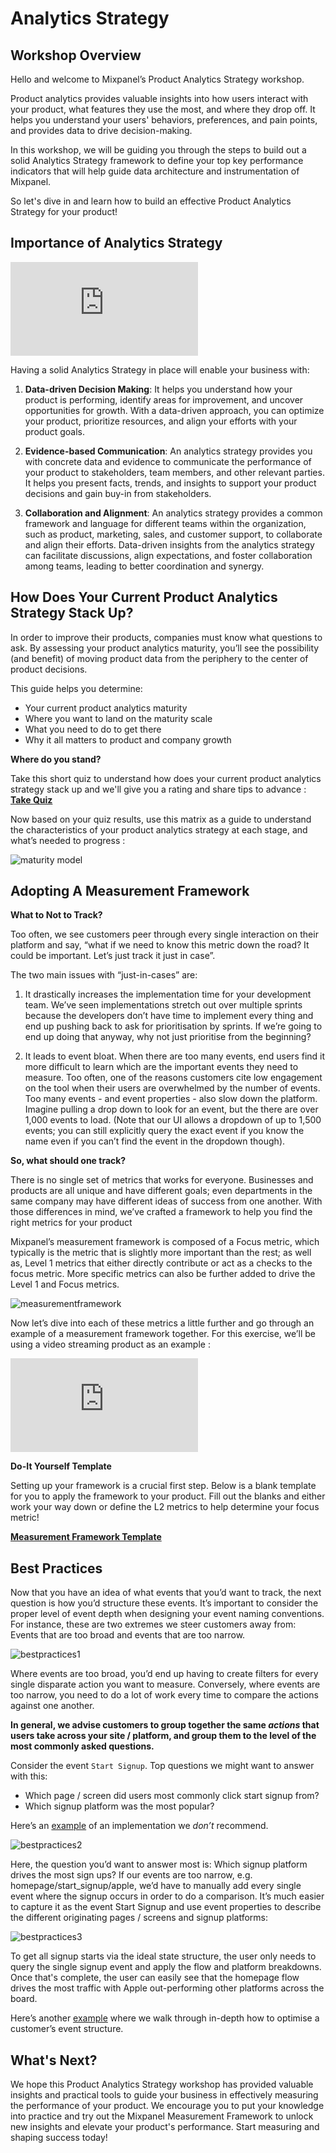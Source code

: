 # Analytics Strategy

## Workshop Overview

Hello and welcome to Mixpanel’s Product Analytics Strategy workshop.

Product analytics provides valuable insights into how users interact with your product, what features they use the most, and where they drop off. It helps you understand your users' behaviors, preferences, and pain points, and provides data to drive decision-making.

In this workshop, we will be guiding you through the steps to build out a solid Analytics Strategy framework to define your top key performance indicators that will help guide data architecture and instrumentation of Mixpanel.

So let's dive in and learn how to build an effective Product Analytics Strategy for your product!

## Importance of Analytics Strategy

<div style={{position: 'relative', paddingBottom: '64.90384615384616%', height: 0}}>
    <iframe src="https://www.loom.com/embed/7d23f655e0fa4781b48434f3f719bab8"
        frameBorder="0"
        webkitallowfullscreen="true" mozallowfullscreen="true" allowFullScreen
        style={{position: 'absolute', 'top': 0, 'left': 0, 'width': '100%', 'height': '100%'}}>
    </iframe>
</div>

Having a solid Analytics Strategy in place will enable your business with:

1. **Data-driven Decision Making**: It helps you understand how your product is performing, identify areas for improvement, and uncover opportunities for growth. With a data-driven approach, you can optimize your product, prioritize resources, and align your efforts with your product goals.

2. **Evidence-based Communication**: An analytics strategy provides you with concrete data and evidence to communicate the performance of your product to stakeholders, team members, and other relevant parties. It helps you present facts, trends, and insights to support your product decisions and gain buy-in from stakeholders.

3. **Collaboration and Alignment**: An analytics strategy provides a common framework and language for different teams within the organization, such as product, marketing, sales, and customer support, to collaborate and align their efforts. Data-driven insights from the analytics strategy can facilitate discussions, align expectations, and foster collaboration among teams, leading to better coordination and synergy.

## How Does Your Current Product Analytics Strategy Stack Up?

In order to improve their products, companies must know what questions to ask. By assessing your product analytics maturity, you’ll see the possibility (and benefit) of moving product data from the periphery to the center of product decisions.

This guide helps you determine:

- Your current product analytics maturity
- Where you want to land on the maturity scale
- What you need to do to get there
- Why it all matters to product and company growth

**Where do you stand?**

Take this short quiz to understand how does your current product analytics strategy stack up and we'll give you a rating and share tips to advance : **[Take Quiz](https://mixpanel.com/content/product-analytics-strategy/quiz/)**

Now based on your quiz results, use this matrix as a guide to understand the characteristics of your product analytics strategy at each stage, and what’s needed to progress :

![maturity model](/maturitymodel.png)

## Adopting A Measurement Framework

**What to Not to Track?**

Too often, we see customers peer through every single interaction on their platform and say, “what if we need to know this metric down the road? It could be important. Let’s just track it just in case”.

The two main issues with “just-in-cases” are:

1. It drastically increases the implementation time for your development team. We’ve seen implementations stretch out over multiple sprints because the developers don’t have time to implement every thing and end up pushing back to ask for prioritisation by sprints. If we’re going to end up doing that anyway, why not just prioritise from the beginning?

2. It leads to event bloat. When there are too many events, end users find it more difficult to learn which are the important events they need to measure. Too often, one of the reasons customers cite low engagement on the tool when their users are overwhelmed by the number of events. Too many events - and event properties - also slow down the platform. Imagine pulling a drop down to look for an event, but the there are over 1,000 events to load. (Note that our UI allows a dropdown of up to 1,500 events; you can still explicitly query the exact event if you know the name even if you can’t find the event in the dropdown though).

**So, what should one track?**

There is no single set of metrics that works for everyone. Businesses and products are all unique and have different goals; even departments in the same company may have different ideas of success from one another. With those differences in mind, we’ve crafted a framework to help you find the right metrics for your product

Mixpanel’s measurement framework is composed of a Focus metric, which typically is the metric that is slightly more important than the rest; as well as, Level 1 metrics that either directly contribute or act as a checks to the focus metric. More specific metrics can also be further added to drive the Level 1 and Focus metrics.

![measurementframework](/measurementframework.png)

Now let’s dive into each of these metrics a little further and go through an example of a measurement framework together. For this exercise, we’ll be using a video streaming product as an example :

<div style={{position: 'relative', paddingBottom: '64.90384615384616%', height: 0}}>
    <iframe src="https://www.loom.com/embed/e6568ba2034f431d97c19cd874fbc0d8"
        frameBorder="0"
        webkitallowfullscreen="true" mozallowfullscreen="true" allowFullScreen
        style={{position: 'absolute', 'top': 0, 'left': 0, 'width': '100%', 'height': '100%'}}>
    </iframe>
</div>

**Do-It Yourself Template**

Setting up your framework is a crucial first step. Below is a blank template for you to apply the framework to your product. Fill out the blanks and either work your way down or define the L2 metrics to help determine your focus metric!

**[Measurement Framework Template](https://www.figma.com/file/wotkywtYHhcdNJlBLGJTzC/Mixpanel-Measurement-Framework-(Test)?type=design&node-id=0%3A1&t=kh6YYPwfwFwD5R9w-1)**

## Best Practices

Now that you have an idea of what events that you’d want to track, the next question is how you’d structure these events. It’s important to consider the proper level of event depth when designing your event naming conventions. For instance, these are two extremes we steer customers away from: Events that are too broad and events that are too narrow.

![bestpractices1](/bestpractices1.png)

Where events are too broad, you’d end up having to create filters for every single disparate action you want to measure. Conversely, where events are too narrow, you need to do a lot of work every time to compare the actions against one another.

**In general, we advise customers to group together the same *******actions******* that users take across your site / platform, and group them to the level of the most commonly asked questions.**

Consider the event `Start Signup`. Top questions we might want to answer with this:

- Which page / screen did users most commonly click start signup from?
- Which signup platform was the most popular?

Here’s an [example](https://mixpanel.com/s/35Jpng) of an implementation we *don’t* recommend.

![bestpractices2](/bestpractices2.png)

Here, the question you’d want to answer most is: Which signup platform drives the most sign ups? If our events are too narrow, e.g. homepage/start_signup/apple, we’d have to manually add every single event where the signup occurs in order to do a comparison. It’s much easier to capture it as the event Start Signup and use event properties to describe the different originating pages / screens and signup platforms:

![bestpractices3](/bestpractices3.png)


To get all signup starts via the ideal state structure, the user only needs to query the single signup event and apply the flow and platform breakdowns. Once that's complete, the user can easily see that the homepage flow drives the most traffic with Apple out-performing other platforms across the board.

Here’s another [example](https://mixpanel.com/blog/data-democratization-product-analytics/) where we walk through in-depth how to optimise a customer’s event structure.

## What's Next?

We hope this Product Analytics Strategy workshop has provided valuable insights and practical tools to guide your business in effectively measuring the performance of your product. We encourage you to put your knowledge into practice and try out the Mixpanel Measurement Framework to unlock new insights and elevate your product's performance. Start measuring and shaping success today!
